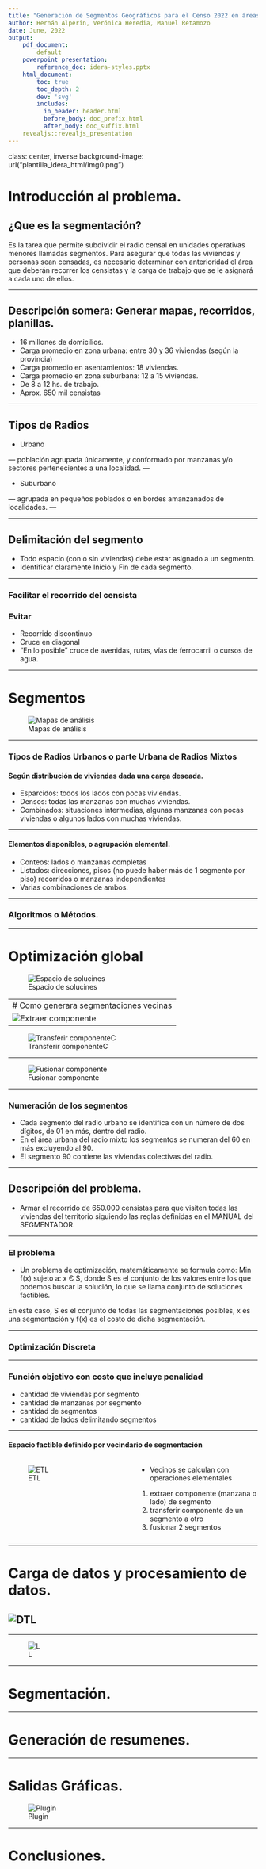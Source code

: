 ```yaml
---
title: "Generación de Segmentos Geográficos para el Censo 2022 en áreas urbanas y suburbanas"
author: Hernán Alperin, Verónica Heredia, Manuel Retamozo
date: June, 2022
output: 
    pdf_document:
        default
    powerpoint_presentation:
        reference_doc: idera-styles.pptx
    html_document:
        toc: true
        toc_depth: 2
        dev: 'svg'
        includes:
          in_header: header.html
          before_body: doc_prefix.html
          after_body: doc_suffix.html
    revealjs::revealjs_presentation
---
```


class: center, inverse background-image: url("plantilla_idera_html/img0.png")

# Introducción al problema.

## ¿Que es la segmentación?

Es la tarea que permite subdividir el radio censal en unidades operativas menores llamadas segmentos. Para asegurar que todas las viviendas y personas sean censadas, es necesario determinar con anterioridad el área que deberán recorrer los censistas y la carga de trabajo que se le asignará a cada uno de ellos.

------------------------------------------------------------------------

## Descripción somera: Generar mapas, recorridos, planillas.

-   16 millones de domicilios.
-   Carga promedio en zona urbana: entre 30 y 36 viviendas (según la provincia)
-   Carga promedio en asentamientos: 18 viviendas.
-   Carga promedio en zona suburbana: 12 a 15 viviendas.
-   De 8 a 12 hs. de trabajo.
-   Aprox. 650 mil censistas

------------------------------------------------------------------------

## Tipos de Radios

-   Urbano

--- población agrupada únicamente, y conformado por manzanas y/o sectores pertenecientes a una localidad. ---

-   Suburbano

--- agrupada en pequeños poblados o en bordes amanzanados de localidades. ---

------------------------------------------------------------------------

## Delimitación del segmento

-   Todo espacio (con o sin viviendas) debe estar asignado a un segmento.
-   Identificar claramente Inicio y Fin de cada segmento.

------------------------------------------------------------------------

### Facilitar el recorrido del censista

### Evitar

-   Recorrido discontinuo
-   Cruce en diagonal
-   "En lo posible" cruce de avenidas, rutas, vías de ferrocarril o cursos de agua.

------------------------------------------------------------------------

# Segmentos

![Mapas de análisis](imagenes/mapa.png)

------------------------------------------------------------------------

### Tipos de Radios Urbanos o parte Urbana de Radios Mixtos

#### Según distribución de viviendas dada una carga deseada.

-   Esparcidos: todos los lados con pocas viviendas.
-   Densos: todas las manzanas con muchas viviendas.
-   Combinados: situaciones intermedias, algunas manzanas con pocas viviendas o algunos lados con muchas viviendas.

------------------------------------------------------------------------

#### Elementos disponibles, o agrupación elemental.

-   Conteos: lados o manzanas completas
-   Listados: direcciones, pisos (no puede haber más de 1 segmento por piso) recorridos o manzanas independientes
-   Varias combinaciones de ambos.

------------------------------------------------------------------------

### Algoritmos o Métodos.




------------------------------------------------------------------------

# Optimización global

![Espacio de solucines](imagenes/optimizacion_global.png)

------------------------------------------------------------------------
# Como generara segmentaciones vecinas

![Extraer componente](imagenes/extraer.png)

------------------------------------------------------------------------

![Transferir componenteC](imagenes/transferir.png)

------------------------------------------------------------------------

![Fusionar componente](imagenes/fusionar.png)

------------------------------------------------------------------------

### Numeración de los segmentos

-   Cada segmento del radio urbano se identifica con un número de dos dígitos, de 01 en más, dentro del radio.
-   En el área urbana del radio mixto los segmentos se numeran del 60 en más excluyendo al 90.
-   El segmento 90 contiene las viviendas colectivas del radio.

------------------------------------------------------------------------

## Descripción del problema.

-   Armar el recorrido de 650.000 censistas para que visiten todas las viviendas del territorio siguiendo las reglas definidas en el MANUAL del SEGMENTADOR.

-------------------------------------------------------------------------

### El problema

-   Un problema de optimización, matemáticamente se formula como: Min f(x) sujeto a: x Є S, donde S es el conjunto de los valores entre los que podemos buscar la solución, lo que se llama conjunto de soluciones factibles. 

En este caso, S es el conjunto de todas las segmentaciones posibles, x es una segmentación y f(x) es el costo de dicha segmentación.

------------------------------------------------------------------------

### Optimización Discreta

------------------------------------------------------------------------

### Función objetivo con costo que incluye penalidad

-   cantidad de viviendas por segmento
-   cantidad de manzanas por segmento
-   cantidad de segmentos
-   cantidad de lados delimitando segmentos

------------------------------------------------------------------------

#### Espacio factible definido por vecindario de segmentación

::: columns
::: {.column width="50%"}
![ETL](imagenes/ETL.png)
:::

::: {.column width="50%"}
-   Vecinos se calculan con operaciones elementales 

1.  extraer componente (manzana o lado) de segmento
2.  transferir componente de un segmento a otro
3.  fusionar 2 segmentos
:::
:::

------------------------------------------------------------------------

# Carga de datos y procesamiento de datos.

## ![DTL](imagenes/DTL.png)

------------------------------------------------------------------------

![L](imagenes/amigos.png)

------------------------------------------------------------------------

# Segmentación.

------------------------------------------------------------------------

# Generación de resumenes.

------------------------------------------------------------------------

# Salidas Gráficas.

![Plugin](imagenes/plugin.png)

------------------------------------------------------------------------

# Conclusiones.
